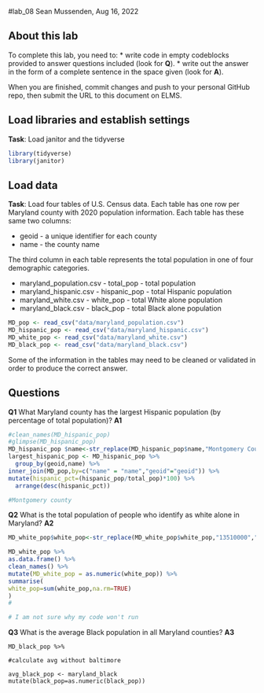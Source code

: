 #lab_08
Sean Mussenden, Aug 16, 2022

## About this lab

To complete this lab, you need to:
* write code in empty codeblocks provided to answer questions included (look for **Q**).
* write out the answer in the form of a complete sentence in the space given (look for **A**).

When you are finished, commit changes and push to your personal GitHub repo, then submit the URL to this document on ELMS.

## Load libraries and establish settings
**Task**: Load janitor and the tidyverse
```r
library(tidyverse)
library(janitor)
```
## Load data

**Task**: Load four tables of U.S. Census data.  Each table has one row per Maryland county with 2020 population information.  Each table has these same two columns:

* geoid - a unique identifier for each county
* name - the county name

The third column in each table represents the total population in one of four demographic categories.

* maryland_population.csv - total_pop - total population 
* maryland_hispanic.csv - hispanic_pop - total Hispanic population
* maryland_white.csv - white_pop - total White alone population
* maryland_black.csv - black_pop - total Black alone population

```r
MD_pop <- read_csv("data/maryland_population.csv")
MD_hispanic_pop <- read_csv("data/maryland_hispanic.csv")
MD_white_pop <- read_csv("data/maryland_white.csv")
MD_black_pop <- read_csv("data/maryland_black.csv")


```

Some of the information in the tables may need to be cleaned or validated in order to produce the correct answer.  

## Questions

**Q1**  What Maryland county has the largest Hispanic population (by percentage of total population)? 
**A1** 
```r
#clean_names(MD_hispanic_pop)
#glimpse(MD_hispanic_pop)
MD_hispanic_pop $name<-str_replace(MD_hispanic_pop$name,"Montgomery County,Maryland", "Montgomery County, Maryland")
largest_hispanic_pop <- MD_hispanic_pop %>% 
  group_by(geoid,name) %>% 
inner_join(MD_pop,by=c("name" = "name","geoid"="geoid")) %>% 
mutate(hispanic_pct=(hispanic_pop/total_pop)*100) %>%  
  arrange(desc(hispanic_pct))

#Montgomery county 
```

**Q2**  What is the total population of people who identify as white alone in Maryland? 
**A2**  

```r
MD_white_pop$white_pop<-str_replace(MD_white_pop$white_pop,"13510000","13510")

MD_white_pop %>% 
as.data.frame() %>% 
clean_names() %>% 
mutate(MD_white_pop = as.numeric(white_pop)) %>% 
summarise(
white_pop=sum(white_pop,na.rm=TRUE)
)
#

# I am not sure why my code won't run 
``` 

**Q3** What is the average Black population in all Maryland counties? 
**A3** 
```{}
MD_black_pop %>%  

#calculate avg without baltimore 

avg_black_pop <- maryland_black
mutate(black_pop=as.numeric(black_pop))




``` 

